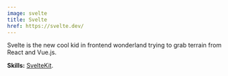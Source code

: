 ```yaml
---
image: svelte
title: Svelte
href: https://svelte.dev/
---
```


Svelte is the new cool kid in frontend wonderland trying to grab terrain from React and Vue.js.

<span class="block mt-1">
  <strong class="font-medium">Skills:</strong>
  <a 
    class="link" 
    href="https://kit.svelte.dev/"
    title="SvelteKit"
    aria-label="SvelteKit"
    target="_blank"
    rel="noreferrer"
  >SvelteKit</a>.
</span>

